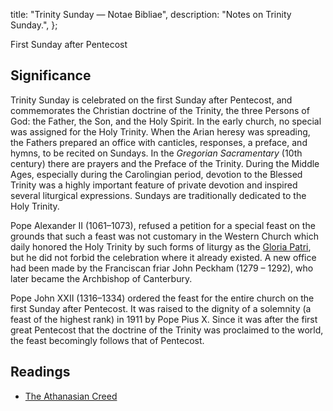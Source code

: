   title: "Trinity Sunday — Notae Bibliae",
  description: "Notes on Trinity Sunday.",
};

<Initial text="Trinity Sunday" />

First Sunday after Pentecost

## Significance

Trinity Sunday is celebrated on the first Sunday after Pentecost, and commemorates the Christian doctrine of the Trinity, the three Persons of God: the Father, the Son, and the Holy Spirit. In the early church, no special <Definition lang="latin" anchor="officium" text="office" /> was assigned for the Holy Trinity. When the Arian heresy was spreading, the Fathers prepared an office with canticles, responses, a preface, and hymns, to be recited on Sundays. In the *Gregorian Sacramentary* (10th century) there are prayers and the Preface of the Trinity. During the Middle Ages, especially during the Carolingian period, devotion to the Blessed Trinity was a highly important feature of private devotion and inspired several liturgical expressions. Sundays are traditionally dedicated to the Holy Trinity.

Pope Alexander II (1061–1073), refused a petition for a special feast on the grounds that such a feast was not customary in the Western Church which daily honored the Holy Trinity by such forms of liturgy as the [Gloria Patri](/liturgy/music/chants/gloria-patri), but he did not forbid the celebration where it already existed. A new office had been made by the Franciscan friar John Peckham (1279 – 1292), who later became the Archbishop of Canterbury.

Pope John XXII (1316–1334) ordered the feast for the entire church on the first Sunday after Pentecost. It was raised to the dignity of a solemnity (a feast of the highest rank) in 1911 by Pope Pius X. Since it was after the first great Pentecost that the doctrine of the Trinity was proclaimed to the world, the feast becomingly follows that of Pentecost.

## Readings

- [The Athanasian Creed](/liturgy/creeds/athanasian-creed)
